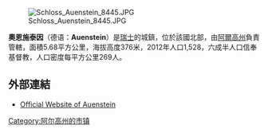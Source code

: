 [[Image:Schloss_Auenstein_8445.JPG|right]]

'''奧恩施泰因'''（德语：'''Auenstein'''）是[[瑞士|瑞士]]的城鎮，位於該國北部，由[[阿爾高州|阿爾高州]]負責管轄，面積5.68平方公里，海拔高度376米，2012年人口1,528，六成半人口信奉基督教，人口密度每平方公里269人。

==外部連結==
*[http://www.auenstein.ch Official Website of Auenstein] {{Wayback|url=http://www.auenstein.ch/ |date=20200715211627 }}

{{Switzerland-geo-stub}}
[[Category:阿尔高州的市镇|Category:阿尔高州的市镇]]